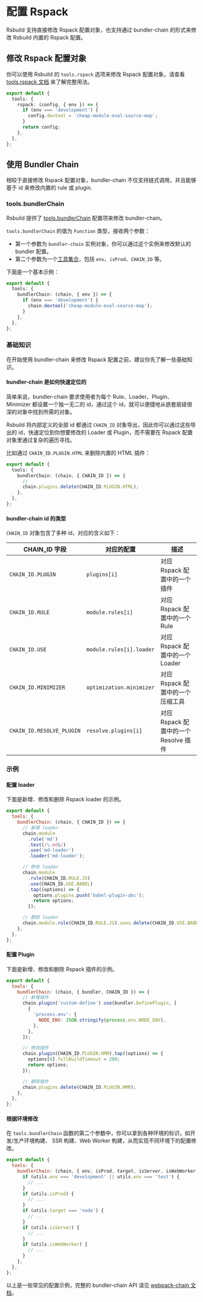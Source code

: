 # 配置 Rspack

Rsbuild 支持直接修改 Rspack 配置对象，也支持通过 bundler-chain 的形式来修改 Rsbuild 内置的 Rspack 配置。

## 修改 Rspack 配置对象

你可以使用 Rsbuild 的 `tools.rspack` 选项来修改 Rspack 配置对象，请查看 [tools.rspack 文档](/config/tools/rspack) 来了解完整用法。

```ts title="rsbuild.config.ts"
export default {
  tools: {
    rspack: (config, { env }) => {
      if (env === 'development') {
        config.devtool = 'cheap-module-eval-source-map';
      }
      return config;
    },
  },
};
```

## 使用 Bundler Chain


<BundlerChain />

相较于直接修改 Rspack 配置对象，bundler-chain 不仅支持链式调用，并且能够基于 id 来修改内置的 rule 或 plugin.

### tools.bundlerChain

Rsbuild 提供了 [tools.bundlerChain](/config/tools/bundler-chain) 配置项来修改 bundler-chain。

`tools.bundlerChain` 的值为 `Function` 类型，接收两个参数：

- 第一个参数为 `bundler-chain` 实例对象，你可以通过这个实例来修改默认的 bundler 配置。
- 第二个参数为一个[工具集合](/config/tools/bundler-chain#工具集合)，包括 `env`、`isProd`、`CHAIN_ID` 等。

下面是一个基本示例：

```ts title="rsbuild.config.ts"
export default {
  tools: {
    bundlerChain: (chain, { env }) => {
      if (env === 'development') {
        chain.devtool('cheap-module-eval-source-map');
      }
    },
  },
};
```

### 基础知识

在开始使用 bundler-chain 来修改 Rspack 配置之前，建议你先了解一些基础知识。

#### bundler-chain 是如何快速定位的

简单来说，bundler-chain 要求使用者为每个 Rule、Loader、Plugin、Minimizer 都设置一个独一无二的 id，通过这个 id，就可以便捷地从嵌套层级很深的对象中找到所需的对象。

Rsbuild 将内部定义的全部 id 都通过 `CHAIN_ID` 对象导出，因此你可以通过这些导出的 id，快速定位到你想要修改的 Loader 或 Plugin，而不需要在 Rspack 配置对象里通过复杂的遍历寻找。

比如通过 `CHAIN_ID.PLUGIN.HTML` 来删除内置的 HTML 插件：

```ts title="rsbuild.config.ts"
export default {
  tools: {
    bundlerChain: (chain, { CHAIN_ID }) => {
      //
      chain.plugins.delete(CHAIN_ID.PLUGIN.HTML);
    },
  },
};
```

#### bundler-chain id 的类型

`CHAIN_ID` 对象包含了多种 id，对应的含义如下：

| CHAIN_ID 字段             | 对应的配置               | 描述                                  |
| ------------------------- | ------------------------ | ------------------------------------- |
| `CHAIN_ID.PLUGIN`         | `plugins[i]`             | 对应 Rspack 配置中的一个插件          |
| `CHAIN_ID.RULE`           | `module.rules[i]`        | 对应 Rspack 配置中的一个 Rule         |
| `CHAIN_ID.USE`            | `module.rules[i].loader` | 对应 Rspack 配置中的一个 Loader       |
| `CHAIN_ID.MINIMIZER`      | `optimization.minimizer` | 对应 Rspack 配置中的一个压缩工具      |
| `CHAIN_ID.RESOLVE_PLUGIN` | `resolve.plugins[i]`     | 对应 Rspack 配置中的一个 Resolve 插件 |

### 示例

#### 配置 loader

下面是新增、修改和删除 Rspack loader 的示例。

```js title="rsbuild.config.ts"
export default {
  tools: {
    bundlerChain: (chain, { CHAIN_ID }) => {
      // 新增 loader
      chain.module
        .rule('md')
        .test(/\.md$/)
        .use('md-loader')
        .loader('md-loader');

      // 修改 loader
      chain.module
        .rule(CHAIN_ID.RULE.JS)
        .use(CHAIN_ID.USE.BABEL)
        .tap((options) => {
          options.plugins.push('babel-plugin-abc');
          return options;
        });

      // 删除 loader
      chain.module.rule(CHAIN_ID.RULE.JS).uses.delete(CHAIN_ID.USE.BABEL);
    },
  },
};
```

#### 配置 Plugin

下面是新增、修改和删除 Rspack 插件的示例。

```js title="rsbuild.config.ts"
export default {
  tools: {
    bundlerChain: (chain, { bundler, CHAIN_ID }) => {
      // 新增插件
      chain.plugin('custom-define').use(bundler.DefinePlugin, [
        {
          'process.env': {
            NODE_ENV: JSON.stringify(process.env.NODE_ENV),
          },
        },
      ]);

      // 修改插件
      chain.plugin(CHAIN_ID.PLUGIN.HMR).tap((options) => {
        options[0].fullBuildTimeout = 200;
        return options;
      });

      // 删除插件
      chain.plugins.delete(CHAIN_ID.PLUGIN.HMR);
    },
  },
};
```

#### 根据环境修改

在 `tools.bundlerChain` 函数的第二个参数中，你可以拿到各种环境的标识，如开发/生产环境构建、 SSR 构建、Web Worker 构建，从而实现不同环境下的配置修改。

```js title="rsbuild.config.ts"
export default {
  tools: {
    bundlerChain: (chain, { env, isProd, target, isServer, isWebWorker }) => {
      if (utils.env === 'development' || utils.env === 'test') {
        // ...
      }
      if (utils.isProd) {
        // ...
      }
      if (utils.target === 'node') {
        // ...
      }
      if (utils.isServer) {
        // ...
      }
      if (utils.isWebWorker) {
        // ...
      }
    },
  },
};
```

以上是一些常见的配置示例，完整的 bundler-chain API 请见 [webpack-chain 文档](https://github.com/neutrinojs/webpack-chain)。

